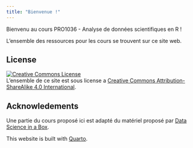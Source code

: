 ```yaml
---
title: "Bienvenue !"
---
```


Bienvenu au cours PRO1036 - Analyse de données scientifiques en R !

L'ensemble des ressources pour les cours se trouvent sur ce site web.

## License

<a rel="license" href="https://creativecommons.org/licenses/by-sa/4.0/"><img src="https://licensebuttons.net/l/by-sa/4.0/88x31.png" alt="Creative Commons License" style="border-width:0"/></a><br />L'ensemble de ce site est sous license a <a rel="license" href="https://creativecommons.org/licenses/by-sa/4.0/">Creative Commons Attribution-ShareAlike 4.0 International</a>.


## Acknowledements {.unnumbered}

Une partie du cours proposé ici est adapté du matériel proposé par [Data Science in a Box](https://datasciencebox.org/).


This website is built with [Quarto](https://quarto.org).